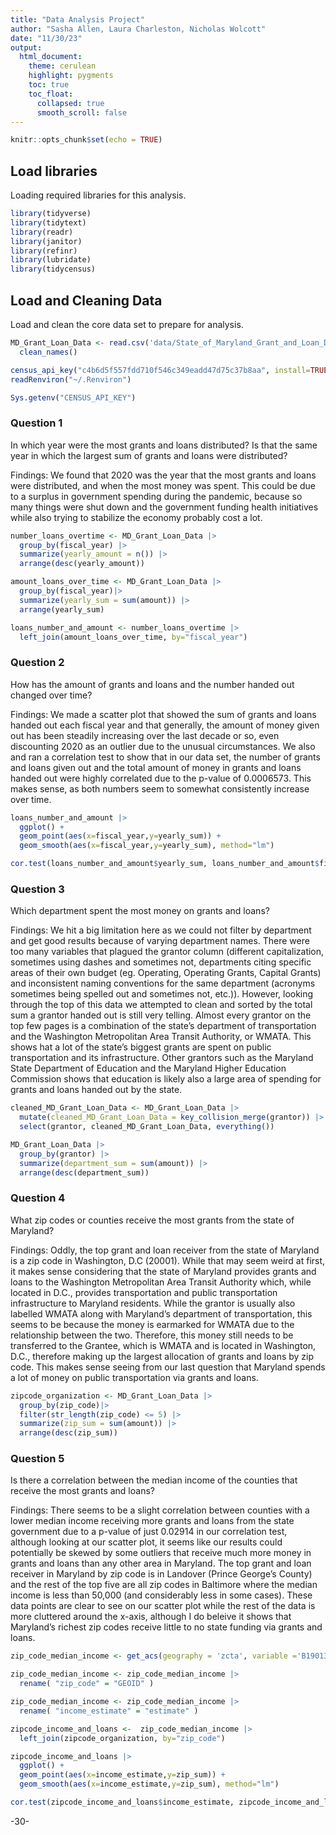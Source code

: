 ```yaml
---
title: "Data Analysis Project"
author: "Sasha Allen, Laura Charleston, Nicholas Wolcott"
date: "11/30/23"
output:
  html_document:
    theme: cerulean
    highlight: pygments
    toc: true
    toc_float:
      collapsed: true
      smooth_scroll: false
---
```


```r
knitr::opts_chunk$set(echo = TRUE)
```

## Load libraries

Loading required libraries for this analysis.

```r
library(tidyverse)
library(tidytext)
library(readr)
library(janitor)
library(refinr)
library(lubridate)
library(tidycensus)
```

## Load and Cleaning Data

Load and clean the core data set to prepare for analysis.

```r
MD_Grant_Loan_Data <- read.csv('data/State_of_Maryland_Grant_and_Loan_Data__FY2009_to_FY2022.csv') |>
  clean_names() 

census_api_key("c4b6d5f557fdd710f546c349eadd47d75c37b8aa", install=TRUE, overwrite=TRUE)
readRenviron("~/.Renviron")

Sys.getenv("CENSUS_API_KEY")
```

### Question 1
In which year were the most grants and loans distributed? Is that the same year in which the largest sum of grants and loans were distributed?

Findings: We found that 2020 was the year that the most grants and loans were distributed, and when the most money was spent. This could be due to a surplus in government spending during the pandemic, because so many things were shut down and the government funding health initiatives while also trying to stabilize the economy probably cost a lot.

```r
number_loans_overtime <- MD_Grant_Loan_Data |>
  group_by(fiscal_year) |>
  summarize(yearly_amount = n()) |>
  arrange(desc(yearly_amount))

amount_loans_over_time <- MD_Grant_Loan_Data |>
  group_by(fiscal_year)|>
  summarize(yearly_sum = sum(amount)) |>
  arrange(yearly_sum)

loans_number_and_amount <- number_loans_overtime |>
  left_join(amount_loans_over_time, by="fiscal_year")
```

### Question 2
How has the amount of grants and loans and the number handed out changed over time?

Findings: We made a scatter plot that showed the sum of grants and loans handed out each fiscal year and that generally, the amount of money given out has been steadily increasing over the last decade or so, even discounting 2020 as an outlier due to the unusual circumstances. We also and ran a correlation test to show that in our data set, the number of grants and loans given out and the total amount of money in grants and loans handed out were highly correlated due to the p-value of 0.0006573. This makes sense, as both numbers seem to somewhat consistently increase over time.

```r
loans_number_and_amount |>
  ggplot() +
  geom_point(aes(x=fiscal_year,y=yearly_sum)) +
  geom_smooth(aes(x=fiscal_year,y=yearly_sum), method="lm")
```

```r
cor.test(loans_number_and_amount$yearly_sum, loans_number_and_amount$fiscal_year)
```

### Question 3

Which department spent the most money on grants and loans?

Findings: We hit a big limitation here as we could not filter by department and get good results because of varying department names. There were too many variables that plagued the grantor column (different capitalization, sometimes using dashes and sometimes not, departments citing specific areas of their own budget (eg. Operating, Operating Grants, Capital Grants) and inconsistent naming conventions for the same department (acronyms sometimes being spelled out and sometimes not, etc.)). However, looking through the top of this data we attempted to clean and sorted by the total sum a grantor handed out is still very telling. Almost every grantor on the top few pages is a combination of the state's department of transportation and the Washington Metropolitan Area Transit Authority, or WMATA. This shows hat a lot of the state's biggest grants are spent on public transportation and its infrastructure. Other grantors such as the Maryland State Department of Education and the Maryland Higher Education Commission shows that education is likely also a large area of spending for grants and loans handed out by the state.

```r
cleaned_MD_Grant_Loan_Data <- MD_Grant_Loan_Data |>
  mutate(cleaned_MD_Grant_Loan_Data = key_collision_merge(grantor)) |>
  select(grantor, cleaned_MD_Grant_Loan_Data, everything())

MD_Grant_Loan_Data |>
  group_by(grantor) |>
  summarize(department_sum = sum(amount)) |>
  arrange(desc(department_sum)) 
```

### Question 4
What zip codes or counties receive the most grants from the state of Maryland?

Findings: Oddly, the top grant and loan receiver from the state of Maryland is a zip code in Washington, D.C (20001). While that may seem weird at first, it makes sense considering that the state of Maryland provides grants and loans to the Washington Metropolitan Area Transit Authority which, while located in D.C., provides transportation and public transportation infrastructure to Maryland residents. While the grantor is usually also labelled WMATA along with Maryland's department of transportation, this seems to be because the money is earmarked for WMATA due to the relationship between the two. Therefore, this money still needs to be transferred to the Grantee, which is WMATA and is located in Washington, D.C., therefore making up the largest allocation of grants and loans by zip code. This makes sense seeing from our last question that Maryland spends a lot of money on public transportation via grants and loans.

```r
zipcode_organization <- MD_Grant_Loan_Data |>
  group_by(zip_code)|>
  filter(str_length(zip_code) <= 5) |> 
  summarize(zip_sum = sum(amount)) |>
  arrange(desc(zip_sum))
```

### Question 5
Is there a correlation between the median income of the counties that receive the most grants and loans?

Findings: There seems to be a slight correlation between counties with a lower median income receiving more grants and loans from the state government due to a p-value of just 0.02914 in our correlation test, although looking at our scatter plot, it seems like our results could potentially be skewed by some outliers that receive much more money in grants and loans than any other area in Maryland. The top grant and loan receiver in Maryland by zip code is in Landover (Prince George's County) and the rest of the top five are all zip codes in Baltimore where the median income is less than 50,000 (and considerably less in some cases). These data points are clear to see on our scatter plot while the rest of the data is more cluttered around the x-axis, although I do beleive it shows that Maryland's richest zip codes receive little to no state funding via grants and loans.

```r
zip_code_median_income <- get_acs(geography = 'zcta', variable ='B19013_001', year= 2019, state = 'MD')

zip_code_median_income <- zip_code_median_income |>
  rename( "zip_code" = "GEOID" )

zip_code_median_income <- zip_code_median_income |>
  rename( "income_estimate" = "estimate" )

zipcode_income_and_loans <-  zip_code_median_income |>
  left_join(zipcode_organization, by="zip_code")
```

```r
zipcode_income_and_loans |>
  ggplot() +
  geom_point(aes(x=income_estimate,y=zip_sum)) +
  geom_smooth(aes(x=income_estimate,y=zip_sum), method="lm")
```


```r
cor.test(zipcode_income_and_loans$income_estimate, zipcode_income_and_loans$zip_sum)
```
-30-
